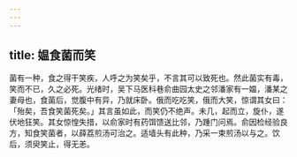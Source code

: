```yaml
---
---
---
```

title: 媪食菌而笑
---



菌有一种，食之得干笑疾，人呼之为笑矣乎，不言其可以致死也。然此菌实有毒，笑而不已，久之必死。光绪时，吴下马医科巷俞曲园太史之邻潘家有一媪，潘某之妻母也，食菌后，觉腹中有异，乃就床卧。俄而吃吃笑，俄而大笑，惊谓其女曰：「殆矣，吾食笑菌死矣。」其言虽如此，而笑仍不绝声。未几，起而立，旋仆，遂伏地狂笑。其女惊惶失措，以俞家时有药饵馈送比邻，乃踵门问焉。俞因检经验良方，知食笑菌者，以薛荔煎汤可治之。适墙头有此种，乃采一束煎汤以与之。饮后，须臾笑止，得无恙。